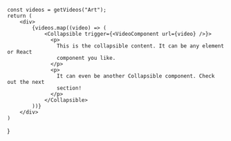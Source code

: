 
    const videos = getVideos("Art");
    return (
        <div>
            {videos.map((video) => (
                <Collapsible trigger={<VideoComponent url={video} />}>
                  <p>
                    This is the collapsible content. It can be any element or React
                    component you like.
                  </p>
                  <p>
                    It can even be another Collapsible component. Check out the next
                    section!
                  </p>
                </Collapsible>
            ))}
        </div>
    )
}